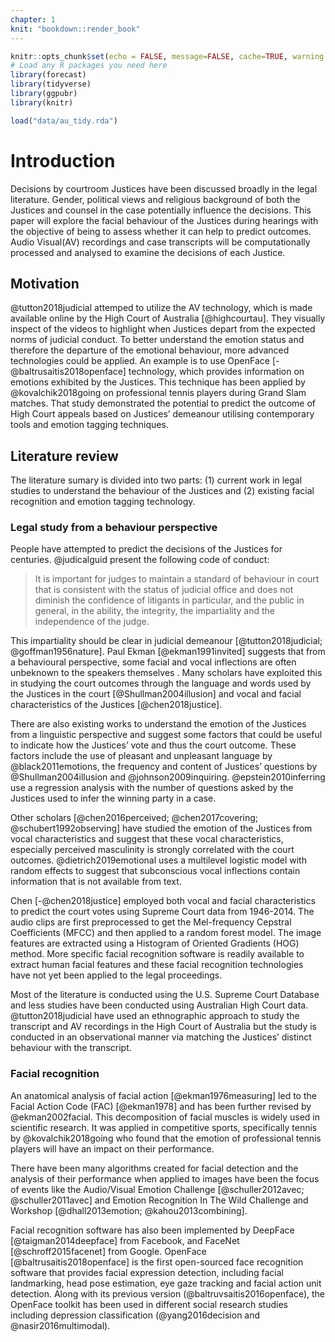 ```yaml
---
chapter: 1
knit: "bookdown::render_book"
---
```


```r
knitr::opts_chunk$set(echo = FALSE, message=FALSE, cache=TRUE, warning = FALSE)
# Load any R packages you need here
library(forecast)
library(tidyverse)
library(ggpubr)
library(knitr)

load("data/au_tidy.rda")

```

# Introduction {#ch:intro}

Decisions by courtroom Justices have been discussed broadly in the legal literature. Gender, political views and religious background of both the Justices and counsel in the case potentially influence the decisions. This paper will explore the facial behaviour of the Justices during hearings with the objective of being to assess whether it can help to predict outcomes. Audio Visual(AV) recordings and case transcripts will be computationally processed and analysed to examine the decisions of each Justice. 

## Motivation

@tutton2018judicial attemped to utilize the AV technology, which is made available online by the High Court of Australia [@highcourtau]. They visually inspect of the videos to highlight when Justices depart from the expected norms of judicial conduct. To better understand the emotion status and therefore the departure of the emotional behaviour, more advanced technologies could be applied. An example is to use OpenFace [-@baltrusaitis2018openface] technology, which provides information on emotions exhibited by the Justices. This technique has been applied by @kovalchik2018going on professional tennis players during Grand Slam matches. That study demonstrated the potential to predict the outcome of High Court appeals based on Justices' demeanour utilising contemporary tools and emotion tagging techniques. 
 
## Literature review

The literature sumary is divided into two parts: (1) current work in legal studies to understand the behaviour of the Justices and (2) existing facial recognition and emotion tagging technology.  

### Legal study from a behaviour perspective 

People have attempted to predict the decisions of the Justices for centuries. @judicalguid present the following code of conduct:

>It is important for judges to maintain a standard of behaviour in court that is consistent with the status of judicial office and does not diminish the confidence of litigants in particular, and the public in general, in the ability, the integrity, the impartiality and the independence of the judge. 

This impartiality should be clear in judicial demeanour [@tutton2018judicial; @goffman1956nature]. Paul Ekman [@ekman1991invited] suggests that from a behavioural perspective, some facial and vocal inflections are often unbeknown to the speakers themselves . Many scholars have exploited this in studying the court outcomes through the language and words used by the Justices in the court [@Shullman2004illusion] and vocal and facial characteristics of the Justices [@chen2018justice]. 

There are also existing works to understand the emotion of the Justices from a linguistic perspective and suggest some factors that could be useful to indicate how the Justices' vote and thus the court outcome. These factors include the use of pleasant and unpleasant language by @black2011emotions, the frequency and content of Justices' questions by @Shullman2004illusion and @johnson2009inquiring. @epstein2010inferring use a regression analysis with the number of questions asked by the Justices used to infer the winning party in a case. 

Other scholars [@chen2016perceived; @chen2017covering; @schubert1992observing] have studied the emotion of the Justices from vocal characteristics and suggest that these vocal characteristics, especially perceived masculinity is strongly correlated with the court outcomes. @dietrich2019emotional uses a multilevel logistic model with random effects to suggest that subconscious vocal inflections contain information that is not available from text. 

Chen [-@chen2018justice] employed both vocal and facial characteristics to predict the court votes using Supreme Court data from 1946-2014. The audio clips are first preprocessed to get the Mel-frequency  Cepstral  Coefficients (MFCC) and then applied to a random forest model. The image features are extracted using a Histogram of Oriented Gradients (HOG) method. More specific facial recognition software is readily available to extract human facial features and these facial recognition technologies have not yet been applied to the legal proceedings. 

Most of the literature is conducted using the U.S. Supreme Court Database and less studies have been conducted using Australian High Court data. @tutton2018judicial have used an ethnographic approach to study the transcript and AV recordings in the High Court of Australia but the study is conducted in an observational manner via matching the Justices' distinct behaviour with the transcript.

### Facial recognition

An anatomical analysis of facial action [@ekman1976measuring] led to the Facial Action Code (FAC) [@ekman1978] and has been further revised by @ekman2002facial. This decomposition of facial muscles is widely used in scientific research. It was applied in competitive sports, specifically tennis by @kovalchik2018going who found that the emotion of professional tennis players will have an impact on their performance.

There have been many algorithms created for facial detection and the analysis of their performance when applied to images have been the focus of events like the Audio/Visual Emotion Challenge [@schuller2012avec; @schuller2011avec] and Emotion Recognition In The Wild Challenge and Workshop [@dhall2013emotion; @kahou2013combining]. 

Facial recognition software has also been implemented by DeepFace [@taigman2014deepface] from Facebook, and FaceNet [@schroff2015facenet] from Google. OpenFace [@baltrusaitis2018openface] is the first open-sourced face recognition software that provides facial expression detection, including facial landmarking, head pose estimation, eye gaze tracking and facial action unit detection. Along with its previous version (@baltruvsaitis2016openface), the OpenFace toolkit has been used in different social research studies including depression classification (@yang2016decision and @nasir2016multimodal).  


